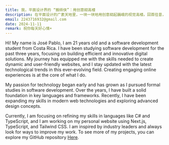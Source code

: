 ```yaml
---
title: 我，平面设计界的 “搬砖侠”：用创意砌高楼
description: 在平面设计的广袤天地里，一块一块地用创意砌起巍峨的视觉高楼。回首往昔，从大学时期的设计启蒙，到工作中的磨砺与成长，我的设计思维也如同一棵幼苗，逐渐长成参天大树，从最初的懵懂简单，慢慢向程序员般严谨、逻辑化的思维方式转变。
email: 2243716932@gmail.com
date: 2024-11-11
remark: 祝你每天好心情☀️
---
```

Hi! My name is José Pablo, I am 21 years old and a software development student from Costa Rica. I have been studying software development for the past three years, focusing on building efficient and innovative digital solutions. My journey has equipped me with the skills needed to create dynamic and user-friendly websites, and I stay updated with the latest technological trends in this ever-evolving field. Creating engaging online experiences is at the core of what I do.

My passion for technology began early and has grown as I pursued formal studies in software development. Over the years, I have built a solid foundation in key languages and frameworks. Recently, I have been expanding my skills in modern web technologies and exploring advanced design concepts.

Currently, I am focusing on refining my skills in languages like C# and TypeScript, and I am working on my personal website using Next.js, TypeScript, and Tailwind CSS. I am inspired by industry leaders and always look for ways to improve my work. To see more of my projects, you can explore my GitHub repository <a href='https://github.com/JosePabloSG' target='_blank'>Here</a>.
